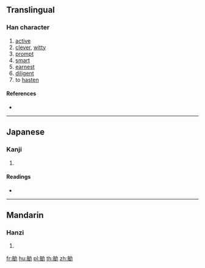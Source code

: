 ==Translingual==

===Han character===
{{Han char|rn=19|rad=力|as=07|sn=9|four=|canj=OYKS,XOYKS|ids=⿰每力}}

# [[active]]
# [[clever]], [[witty]]
# [[prompt]]
# [[smart]]
# [[earnest]]
# [[diligent]]
# to [[hasten]]

====References====
* {{Han ref|kx=0147.280|dkj=02353|dj=0332.100|hdz=10371.080|uh=52C4|ud=21188}}

----

==Japanese==

===Kanji===
{{ja-kanji|grade=|rs=力07}}

# {{defn|lang=ja|sort=力07}}

====Readings====
* {{ja-readings|on=[[びん]] (bin)|kun=[[さとい]] (satoi)}}

----

==Mandarin==

===Hanzi===
{{cmn-hanzi|pin=[[mǐn]] ([[min3]])|wg=min<sup>3</sup>}}

# {{defn|lang=cmn|sort=力07}}

[[fr:勄]]
[[hu:勄]]
[[pl:勄]]
[[th:勄]]
[[zh:勄]]